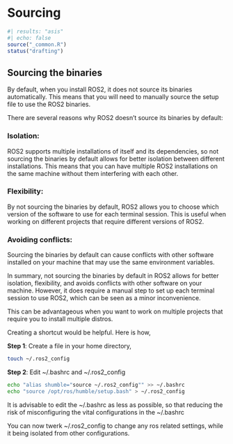 # Sourcing
```r
#| results: "asis"
#| echo: false
source("_common.R")
status("drafting")
```

## Sourcing the binaries
By default, when you install ROS2, it does not source its binaries automatically. This means that you will need to manually source the setup file to use the ROS2 binaries.

There are several reasons why ROS2 doesn't source its binaries by default:

###  Isolation:
 ROS2 supports multiple installations of itself and its dependencies, so not sourcing the binaries by default allows for better isolation between different installations. This means that you can have multiple ROS2 installations on the same machine without them interfering with each other.

### Flexibility:
By not sourcing the binaries by default, ROS2 allows you to choose which version of the software to use for each terminal session. This is useful when working on different projects that require different versions of ROS2.

### Avoiding conflicts:
Sourcing the binaries by default can cause conflicts with other software installed on your machine that may use the same environment variables.

In summary, not sourcing the binaries by default in ROS2 allows for better isolation, flexibility, and avoids conflicts with other software on your machine. However, it does require a manual step to set up each terminal session to use ROS2, which can be seen as a minor inconvenience.

:::{.callout-tip title="A workaround"}
This can be advantageous when you want to work on multiple projects that require you to install multiple distros.

Creating a shortcut would be helpful.
Here is how,

**Step 1**: Create a file in your home directory,
```.bash
touch ~/.ros2_config
```

**Step 2**: Edit ~/.bashrc and ~/.ros2_config
```.bash
echo "alias shumble="source ~/.ros2_config"" >> ~/.bashrc
echo "source /opt/ros/humble/setup.bash" > ~/.ros2_config
```
It is advisable to edit the ~/.bashrc as less as possible, so that reducing the risk of misconfiguring the vital configurations in the ~/.bashrc 

You can now twerk ~/.ros2_config to change any ros related settings, while it being isolated from other configurations.
:::

